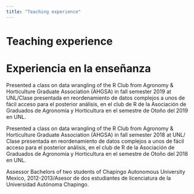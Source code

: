 ```yaml
---
title: "Teaching experience"
---
```


# Teaching experience
# Experiencia en la enseñanza

Presented a class on data wrangling of the R Club from Agronomy & Horticulture Graduate Association (AHGSA) in fall semester 2019 at UNL/Clase presentada en reordenamiento de datos complejos a unos de fácil acceso para el posterior análisis, en el club de R de la Asociación de Graduados de Agronomía  y Horticultura en el semestre de Otoño del 2019 en UNL.

Presented a class on data wrangling of the R Club from Agronomy & Horticulture Graduate Association (AHGSA) in fall semester 2018 at UNL/ Clase presentada en reordenamiento de datos complejos a unos de fácil acceso para el posterior análisis, en el club de R de la Asociación de Graduados de Agronomía  y Horticultura en el semestre de Otoño del 2018 en UNL.

Assessor Bachelors of two students of Chapingo Autonomous University Mexico, 2012-2013/Asesor de dos estudiantes de licenciatura de la Universidad Autónoma Chapingo. 

